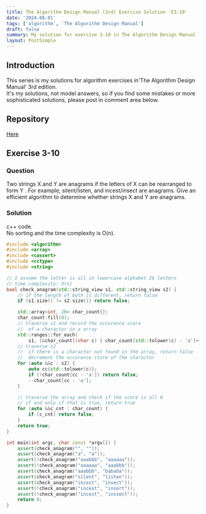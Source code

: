 ```yaml
---
title: The Algorithm Design Manual (3rd) Exercise Solution 'E3-10'
date: '2024-08-01'
tags: ['algorithm', 'The Algorithm Design Manual']
draft: false
summary: My solution for exercise 3-10 in The Algorithm Design Manual
layout: PostSimple
---
```


<TOCInline toc={props.toc} toHeading={4} asDisclosure={true} />

## Introduction

This series is my solutions for algorithm exercises in'The Algorithm Design Manual' 3rd edition.  
It's my solutions, not model answers, so if you find some mistakes or more sophisticated solutions, please post in comment area below.

## Repository

[Here](https://github.com/dede-20191130/tadm-solutions)

## Exercise 3-10

### Question

Two strings X and Y are anagrams if the letters of X can be rearranged
to form Y . For example, silent/listen, and incest/insect are anagrams. Give an
efficient algorithm to determine whether strings X and Y are anagrams.

### Solution

c++ code.  
No sorting and the time complexity is O(n).

```cpp
#include <algorithm>
#include <array>
#include <cassert>
#include <cctype>
#include <string>

// I assume the letter is all in lowercase alphabet 26 letters
// time complexity: O(n)
bool check_anagram(std::string_view s1, std::string_view s2) {
    // if the length of both is different, return false
    if (s1.size() != s2.size()) return false;

    std::array<int, 26> char_count{};
    char_count.fill(0);
    // traverse s1 and record the occurence score
    //  of a charactor in a array
    std::ranges::for_each(
        s1, [&char_count](char c) { char_count[std::tolower(c) - 'a']++; });
    // traverse s2
    //  if there is a charactor not found in the array, return false
    //  decrement the occurence store of the charactor
    for (auto &&c : s2) {
        auto cc{std::tolower(c)};
        if (!char_count[cc - 'a']) return false;
        --char_count[cc - 'a'];
    }

    // traverse the array and check if the score is all 0
    // if and only if that is true, return true
    for (auto &&c_cnt : char_count) {
        if (c_cnt) return false;
    }
    return true;
}

int main(int argc, char const *argv[]) {
    assert(check_anagram("", ""));
    assert(check_anagram("a", "a"));
    assert(!check_anagram("aaabbb", "aaaaaa"));
    assert(!check_anagram("aaaaaa", "aaabbb"));
    assert(check_anagram("aaabbb", "bababa"));
    assert(check_anagram("silent", "listen"));
    assert(check_anagram("incest", "insect"));
    assert(!check_anagram("incest", "insert"));
    assert(!check_anagram("incest", "inssect"));
    return 0;
}

```
